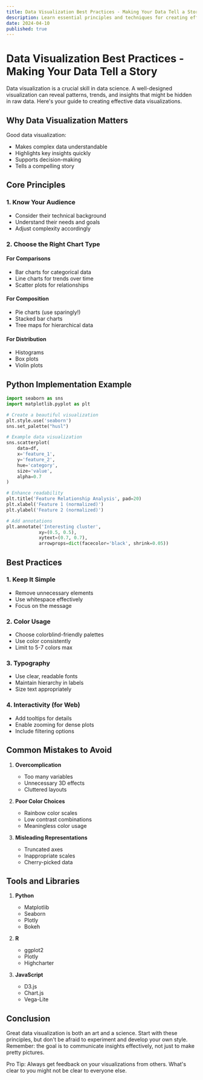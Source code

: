 ```yaml
---
title: Data Visualization Best Practices - Making Your Data Tell a Story
description: Learn essential principles and techniques for creating effective data visualizations that communicate insights clearly and powerfully.
date: 2024-04-10
published: true
---
```


# Data Visualization Best Practices - Making Your Data Tell a Story

Data visualization is a crucial skill in data science. A well-designed visualization can reveal patterns, trends, and insights that might be hidden in raw data. Here's your guide to creating effective data visualizations.

## Why Data Visualization Matters

Good data visualization:
- Makes complex data understandable
- Highlights key insights quickly
- Supports decision-making
- Tells a compelling story

## Core Principles

### 1. Know Your Audience
- Consider their technical background
- Understand their needs and goals
- Adjust complexity accordingly

### 2. Choose the Right Chart Type

#### For Comparisons
- Bar charts for categorical data
- Line charts for trends over time
- Scatter plots for relationships

#### For Composition
- Pie charts (use sparingly!)
- Stacked bar charts
- Tree maps for hierarchical data

#### For Distribution
- Histograms
- Box plots
- Violin plots

## Python Implementation Example

```python
import seaborn as sns
import matplotlib.pyplot as plt

# Create a beautiful visualization
plt.style.use('seaborn')
sns.set_palette("husl")

# Example data visualization
sns.scatterplot(
    data=df,
    x='feature_1',
    y='feature_2',
    hue='category',
    size='value',
    alpha=0.7
)

# Enhance readability
plt.title('Feature Relationship Analysis', pad=20)
plt.xlabel('Feature 1 (normalized)')
plt.ylabel('Feature 2 (normalized)')

# Add annotations
plt.annotate('Interesting cluster', 
            xy=(0.5, 0.5),
            xytext=(0.7, 0.7),
            arrowprops=dict(facecolor='black', shrink=0.05))
```

## Best Practices

### 1. Keep It Simple
- Remove unnecessary elements
- Use whitespace effectively
- Focus on the message

### 2. Color Usage
- Choose colorblind-friendly palettes
- Use color consistently
- Limit to 5-7 colors max

### 3. Typography
- Use clear, readable fonts
- Maintain hierarchy in labels
- Size text appropriately

### 4. Interactivity (for Web)
- Add tooltips for details
- Enable zooming for dense plots
- Include filtering options

## Common Mistakes to Avoid

1. **Overcomplication**
   - Too many variables
   - Unnecessary 3D effects
   - Cluttered layouts

2. **Poor Color Choices**
   - Rainbow color scales
   - Low contrast combinations
   - Meaningless color usage

3. **Misleading Representations**
   - Truncated axes
   - Inappropriate scales
   - Cherry-picked data

## Tools and Libraries

1. **Python**
   - Matplotlib
   - Seaborn
   - Plotly
   - Bokeh

2. **R**
   - ggplot2
   - Plotly
   - Highcharter

3. **JavaScript**
   - D3.js
   - Chart.js
   - Vega-Lite

## Conclusion

Great data visualization is both an art and a science. Start with these principles, but don't be afraid to experiment and develop your own style. Remember: the goal is to communicate insights effectively, not just to make pretty pictures.

Pro Tip: Always get feedback on your visualizations from others. What's clear to you might not be clear to everyone else. 